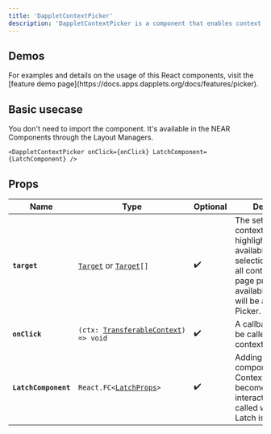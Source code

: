 ```yaml
---
title: 'DappletContextPicker'
description: 'DappletContextPicker is a component that enables context picking mode, provides latches for specific contexts, and onClick callback functions.'
---
```


## Demos

<Tip>
  For examples and details on the usage of this React components, visit the [feature demo page](https://docs.apps.dapplets.org/docs/features/picker).
</Tip>

## Basic usecase[​](https://docs.apps.dapplets.org/docs/api/dapplet-context-picker#basic-usecase "Direct link to Basic usecase")

You don't need to import the component. It's available in the NEAR Components through the Layout Managers.

`<DappletContextPicker onClick={onClick} LatchComponent={LatchComponent} />`


## Props

| Name                 | Type                                                                                                                         | Optional | Description                                                                                                                                                                         |
| -------------------- | ---------------------------------------------------------------------------------------------------------------------------- | -------- | ----------------------------------------------------------------------------------------------------------------------------------------------------------------------------------- |
| **`target`**         | [`Target`](https://docs.apps.dapplets.org/docs/api/target) or [`Target`](https://docs.apps.dapplets.org/docs/api/target)`[]` | ✔️       | The set of target contexts that will be highlighted and available for selection. By default, all contexts on the page provided by the available adapters will be active for Picker. |
| **`onClick`**        | `(ctx: `[`TransferableContext`](https://docs.apps.dapplets.org/docs/api/transferable-context)`) => void`                     | ✔️       | A callback that will be called when the context is clicked.                                                                                                                         |
| **`LatchComponent`** | `React.FC<`[`LatchProps`](https://docs.apps.dapplets.org/docs/api/latch-props)`>`                                            | ✔️       | Adding a Latch component. Contexts with Latch become interactive. `onClick` is called when the Latch is clicked.                                                                    |

##